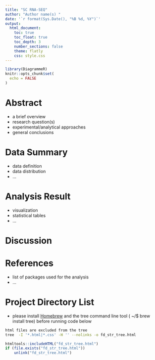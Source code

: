```yaml
---
title: "SC RNA-SEQ"
author: "Author name(s) "
date: '`r format(Sys.Date(), "%B %d, %Y")`'
output:
  html_document:
    toc: true 
    toc_float: true
    toc_depth: 3  
    number_sections: false  
    theme: flatly  
    css: style.css
---
```


```r
library(DiagrammeR)
knitr::opts_chunk$set(
  echo = FALSE
)
```

# Abstract
- a brief overview
- research question(s) 
- experimental/analytical approaches 
- general conclusions

# Data Summary
- data definition
- data distribution
- ...

# Analysis Result
- visualization
- statistical tables 
- ...

# Discussion

# References
- list of packages used for the analysis
- ...

# Project Directory List
- please install [Homebrew](https://brew.sh) and the tree command line tool ( ~/$ brew install tree) before running code below

```bash
html files are excluded from the tree
tree  -I '*.html|*.css' -H '' --nolinks -o fd_str_tree.html
```

```r
htmltools::includeHTML("fd_str_tree.html")
if (file.exists("fd_str_tree.html")) 
    unlink("fd_str_tree.html")
```
